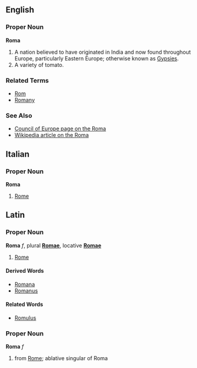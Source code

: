 ==English==

===Proper Noun===
'''Roma'''

# A nation believed to have originated in India and now found throughout Europe, particularly Eastern Europe; otherwise known as [[Gypsy|Gypsies]].
# A variety of tomato.

===Related Terms===
*[[Rom]]
*[[Romany]]

===See Also===
*[http://www.coe.int/T/E/Social_Cohesion/Roma_Gypsies/ Council of Europe page on the Roma]
*[[w:Roma_%28people%29|Wikipedia article on the Roma]]

==Italian==

===Proper Noun===
'''Roma'''

# [[Rome]]

==Latin==
===Proper Noun===
'''Roma''' ''f'', plural '''[[Romae]]''', locative '''[[Romae]]'''

#[[Rome]]

====Derived Words====
*[[Romana]]
*[[Romanus]]

====Related Words====
*[[Romulus]]

===Proper Noun===
'''Roma''' ''f''

#from [[Rome]]; ablative singular of Roma